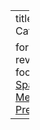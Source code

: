 ---
title: "Spark Catalyst"

format:
  revealjs: 
    footer: |
      [Spark MediaLab Presentation](https://stephane-v-boucheron.fr/slides/spark-sql.html)
        
  
---